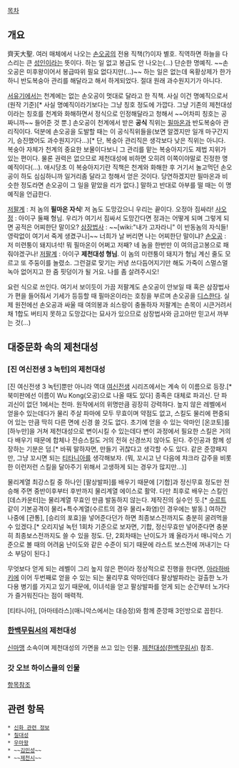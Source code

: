 [[목차]]

== 개요 ==
齊天大聖. 여러 매체에서 나오는 [[손오공]]의 전용 직책(?)이자 별호. 직역하면 하늘을 다스리는 큰 [[성인]]이라는 뜻이다. 하는 일 없고 봉급도 안 나오는(...) 단순한 명예직. ~~손오공은 미후왕이어서 봉급따위 필요 없다지만(...)~~ 하는 일은 없는데 옥황상제가 한가하니 반도복숭아 관리를 해달라고 해서 하게되었다. 절대 원래 과수원지기가 아니다.

[[서유기]]에서는 천계에는 없는 손오공이 멋대로 달라고 한 직책. 사실 이건 명예직으로서(원작 기준)[* 사실 명예직이라기보다는 그냥 칭호 정도에 가깝다. 그냥 기존의 제천대성이라는 칭호를 천계와 화해하면서 정식으로 인정해달라고 청해서 ~~어차피 칭호는 공짜니까~~ 들어준 것 뿐.] 손오공이 천계에서 받은 '''공식''' 직위는 [[필마온]]과 반도복숭아 관리직이다. 덕분에 손오공을 도발할 때는 이 공식직위들을(보면 알겠지만 일개 마구간지기, 승진했어도 과수원지기다...)[* 단, 복숭아 관리직은 생각보다 낮은 직위는 아니다. 복숭아 자체가 천계의 중요한 보물이다보니 그 관리를 맡는 복숭아지기도 제법 지위가 있는 편이다. 물론 권력은 없으므로 제천대성에 비하면 오히려 이쪽이야말로 진정한 명예직이다(...). 애시당초 이 복숭아지기란 직책은 천계와 화해한 후 거기서 놀고먹던 손오공이 하도 심심하니까 일거리좀 달라고 청해서 얻은 것이다. 당연하겠지만 필마온과 비슷한 정도라면 손오공이 그 일을 맡았을 리가 없다.] 말하고 반대로 아부를 떨 때는 이 명예직을 언급한다. 

[[저팔계]] : 저 놈의 '''필마온 자식'''! 저 놈도 도망갔으니 우리는 끝이다. 오정아 짐싸라!
[[사오정]] : 아이구 둘째 형님. 우리가 여기서 짐싸서 도망간다면 정과는 어떻게 되며 그렇게 되면 공적은 어찌한단 말이오?
[[삼장법사]] : ~~[wiki:"내가 고자라니" 이 반동놈의 자식들! 영락없이 여기서 죽게 생겼구나]~~ 너희가 날 버리면 나는 어찌한단 말이냐?
[[손오공]] : 저 미련퉁이 돼지녀석! 뭐 필마온이 어쩌고 저째? 네 놈을 한번만 이 여의금고봉으로 패줘야겠구나!
[[저팔계]] : 아이구 '''제천대성 형님'''. 이 놈의 미련퉁이 돼지가 형님 계신 줄도 모르고 또 주둥이를 놀렸소. 그런걸로 맞기는 커녕 쓰다듬어지기만 해도 가죽이 스멀스멀 녹아 없어지고 한 줌 핏덩이가 될 거요. 나를 좀 살려주시오!

요런 식으로 쓰인다. 여기서 보이듯이 가끔 저팔계도 손오공이 안보일 때 혹은 삼장법사가 편을 들어줘서 기세가 등등할 때 필마온이라는 호칭을 부르며 손오공을 [[디스]]한다. 실제 원전에선 손오공과 싸울 때 여의봉과 쇠스랑이 충돌하자 저팔계는 손목이 시큰거려서 채 1합도 버티지 못하고 도망갔다는 묘사가 있으므로 삼장법사와 금고아만 믿고서 까부는 것(...) 

== 대중문화 속의 제천대성 ==
=== [진 여신전생 3 녹턴]의 제천대성 ===
[진 여신전생 3 녹턴]뿐만 아니라 역대 [[여신전생]] 시리즈에서는 계속 이 이름으로 등장.[* 북미판에선 이름이 Wu Kong(오공)으로 나올 때도 있다] 종족은 대체로 파괴신. 단 파괴신이 없던 1에서는 천마. 원작에서의 위명만큼 굉장히 강력하다. 높지 않은 레벨에서 얻을수 있는데다가 물리 주살 파마에 모두 무효이며 약점도 없고, 스킬도 물리에 편중되어 있는 만큼 딱히 다른 면에 신경 쓸 것도 없다. 초기에 얻을 수 있는 악마인 [온코토]를 [하누만]을 거쳐 제천대성으로 변이시킬 수 있는데다 변이 과정에서 필요한 스킬은 거의 다 배우기 때문에 합체나 전승스킬도 거의 전혀 신경쓰지 않아도 된다. 주인공과 함께 성장하는 기분은 덤.[* 바꿔 말하자면, 만들기 귀찮다고 생각할 수도 있다. 같은 준깡패지만, 그냥 꼬시면 되는 [[티타니아]]를 생각해보자. (뭐, 꼬시고 난 다음에 챠크라 갑주을 비롯한 이런저런 스킬을 달아주기 위해서 고생하게 되는 경우가 많지만…)]

물리계열 최강스킬 중 하나인 [팔상발파]를 배우기 때문에 [기합]과 정신무효 정도만 전승해 주면 중반이후부터 후반까지 물리계열 에이스로 활약. 다만 최후로 배우는 스킬인 [데스카운터]는 물리계열 무효인 만큼 발동하지 않는다. 제작진의 실수인 듯.[* [[수르트]] 같이 기본공격이 물리+특수계열(수르트의 경우 물리+화염)인 경우에는 발동.] 여하간 나중에 [관통], [승리의 포효]을 넣어준다던가 하면 최종보스전까지도 충분히 굴려먹을 수 있겠다.[* 오리지널 녹턴 1회차 기준으로 보자면, 기합, 정신무효만 넣어준다면 충분히 최종보스전까지도 쓸 수 있을 정도. 단, 2회차때는 난이도가 꽤 올라가서 매니악스 기준으로 볼 때의 어려움 난이도와 같은 수준이 되기 때문에 라스트 보스전에 꺼내기는 다소 부담이 된다.]

무엇보다 얻게 되는 레벨이 그리 높지 않은 편이라 정상적으로 진행을 한다면, [[아라하바키]]에 이어 두번째로 얻을 수 있는 되는 물리무효 악마인데다 팔상발파라는 걸출한 노가다용 병기를 가지고 있기 때문에, 이녀석을 얻고 팔상발파를 얻게 되는 순간부터 노가다가 즐거워진다는 점이 매력적.

[티타니아], [아마테라스](매니악스에서는 대승정)와 함께 준깡패 3인방으로 꼽힌다.

=== [[한백무림서]]의 제천대성 ===
[[신마맹]] 소속이며 제천대성의 가면을 쓰고 있는 인물.
[[제천대성(한백무림서)]] 참조.

=== 갓 오브 하이스쿨의 인물 ===
[[항목참조]]

== 관련 항목 ==
 * [[신화 관련 정보]]
 * [[칠대성]]
 * [[우마왕]]
 * ~~[[김민성]]~~
 * ~~[[제천시]]~~
